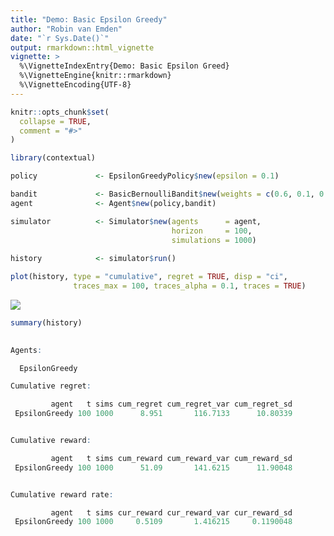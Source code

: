 ```yaml
---
title: "Demo: Basic Epsilon Greedy"
author: "Robin van Emden"
date: "`r Sys.Date()`"
output: rmarkdown::html_vignette
vignette: >
  %\VignetteIndexEntry{Demo: Basic Epsilon Greed}
  %\VignetteEngine{knitr::rmarkdown}
  %\VignetteEncoding{UTF-8}
---
```


```r
knitr::opts_chunk$set(
  collapse = TRUE,
  comment = "#>"
)
```

```r
library(contextual)

policy             <- EpsilonGreedyPolicy$new(epsilon = 0.1)

bandit             <- BasicBernoulliBandit$new(weights = c(0.6, 0.1, 0.1))
agent              <- Agent$new(policy,bandit)

simulator          <- Simulator$new(agents      = agent,
                                    horizon     = 100,
                                    simulations = 1000)
                                    
history            <- simulator$run()

plot(history, type = "cumulative", regret = TRUE, disp = "ci",
              traces_max = 100, traces_alpha = 0.1, traces = TRUE)
```

![](basic_epsilon_greedy.png)

```r
summary(history)
                                  
```

```r
Agents:

  EpsilonGreedy

Cumulative regret:

         agent   t sims cum_regret cum_regret_var cum_regret_sd
 EpsilonGreedy 100 1000      8.951       116.7133      10.80339


Cumulative reward:

         agent   t sims cum_reward cum_reward_var cum_reward_sd
 EpsilonGreedy 100 1000      51.09       141.6215      11.90048


Cumulative reward rate:

         agent   t sims cur_reward cur_reward_var cur_reward_sd
 EpsilonGreedy 100 1000     0.5109       1.416215     0.1190048
```
